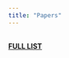 ```yaml
---
title: "Papers"
---
```


<br>
[**FULL LIST**](https://scholar.google.dk/citations?hl=da&user=Bu8uQCAAAAAJ)



